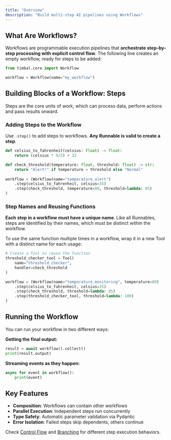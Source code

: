 ```yaml
---
title: "Overview"
description: "Build multi-step AI pipelines using Workflows"
---
```


## What Are Workflows?

Workflows are programmable execution pipelines that **orchestrate step-by-step processing with explicit control flow**.
The following line creates an empty workflow, ready for steps to be added:

```python 
from timbal.core import Workflow

workflow = Workflow(name="my_workflow")
```

## Building Blocks of a Workflow: Steps

Steps are the core units of work, which can process data, perform actions and pass results onward.

### Adding Steps to the Workflow

Use `.step()` to add steps to workflows. **Any Runnable is valid to create a step**.

```python
def celsius_to_fahrenheit(celsius: float) -> float:
    return (celsius * 9/5) + 32

def check_threshold(temperature: float, threshold: float) -> str:
    return "Alert!" if temperature > threshold else "Normal"
    
workflow = (Workflow(name="temperature_alert")
    .step(celsius_to_fahrenheit, celsius=35)
    .step(check_threshold, temperature=80, threshold=lambda: 85)
)
```

### Step Names and Reusing Functions

**Each step in a workflow must have a unique name**. Like all Runnables, steps are identified by their names, which must be distinct within the workflow.

To use the same function multiple times in a workflow, wrap it in a new Tool with a distinct name for each usage:

```python
# Create a Tool to reuse the function
threshold_checker_tool = Tool(
    name="threshold_checker",
    handler=check_threshold
)

workflow = (Workflow(name="temperature_monitoring", temperature=80)
    .step(celsius_to_fahrenheit, celsius=35)
    .step(check_threshold, threshold=lambda: 85)
    .step(threshold_checker_tool, threshold=lambda: 100)
)
```

## Running the Workflow

You can run your workflow in two different ways:

**Getting the final output:**
```python
result = await workflow().collect()
print(result.output)
```

**Streaming events as they happen:**
```python
async for event in workflow():
    print(event)
```

## Key Features
- **Composition**: Workflows can contain other workflows
- **Parallel Execution**: Independent steps run concurrently
- **Type Safety**: Automatic parameter validation via Pydantic
- **Error Isolation**: Failed steps skip dependents, others continue

Check [Control Flow](/workflows/control-flow) and [Branching](/workflows/branching) for different step execution behaviors.
